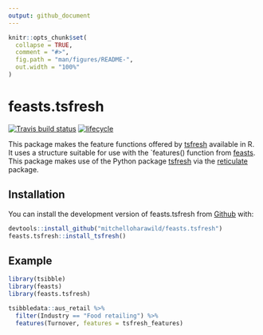 ```yaml
---
output: github_document
---
```


<!-- README.md is generated from README.Rmd. Please edit that file -->

```r
knitr::opts_chunk$set(
  collapse = TRUE,
  comment = "#>",
  fig.path = "man/figures/README-",
  out.width = "100%"
)
```

# feasts.tsfresh
[![Travis build status](https://travis-ci.org/mitchelloharawild/feasts.tsfresh.svg?branch=master)](https://travis-ci.org/mitchelloharawild/feasts.tsfresh)
[![lifecycle](https://img.shields.io/badge/lifecycle-experimental-orange.svg)](https://www.tidyverse.org/lifecycle/#experimental)

This package makes the feature functions offered by [tsfresh](https://github.com/blue-yonder/tsfresh) available in R. It uses a structure suitable for use with the `features() function from [feasts](https://github.com/tidyverts/feasts). This package makes use of the Python package [tsfresh](https://github.com/blue-yonder/tsfresh) via the [reticulate](https://github.com/rstudio/reticulate) package.

## Installation

You can install the development version of feasts.tsfresh from [Github](https://github.com/mitchelloharawild/feasts.tsfresh) with:

``` r
devtools::install_github("mitchelloharawild/feasts.tsfresh")
feasts.tsfresh::install_tsfresh()
```

## Example

```r
library(tsibble)
library(feasts)
library(feasts.tsfresh)

tsibbledata::aus_retail %>% 
  filter(Industry == "Food retailing") %>% 
  features(Turnover, features = tsfresh_features)
```

